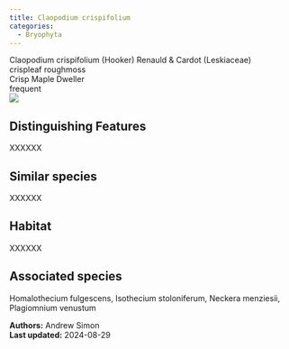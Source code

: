 ```yaml
---
title: Claopodium crispifolium
categories:
  - Bryophyta
---
```


<div class="info-panel">
 <div class="info-top">
  <div class="taxon-scientific"><span class="taxon-name">Claopodium crispifolium</span> <span class="taxon-authority">(Hooker) Renauld &amp; Cardot</span> <span class="taxon-family">(Leskiaceae)</span></div>
  <div class="taxon-common">crispleaf roughmoss</div>
 </div>
 <div class="info-bottom">
  <div class="taxon-qnd">Crisp Maple Dweller</div>
  <div class="taxon-abundance">frequent</div>
 </div>
</div>

<div class="tab-index">
 <div class="tab-microscope"><img src="../img/bryo guide microscope.png"/></div>
</div>

## Distinguishing Features

XXXXXX

## Similar species

XXXXXX

## Habitat

XXXXXX

## Associated species

Homalothecium fulgescens, Isothecium stoloniferum, Neckera menziesii, Plagiomnium venustum

<div class="taxon-footer">
 <div class="taxon-authors"><b>Authors:</b> <span>Andrew Simon</span></div>
 <div class="taxon-update"><b>Last updated:</b> <span>2024-08-29</span></div>
</div>

